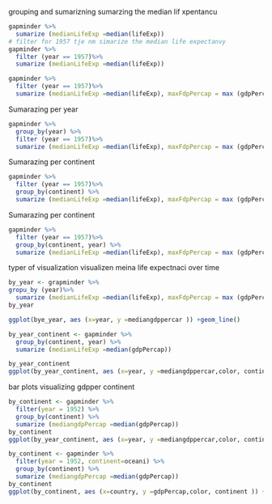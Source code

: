 grouping and sumarizning
sumarzing the median lif xpentancu

```r
gapminder %>%
  sumarize (medianLifeExp =median(lifeExp))
# filter for 1957 tje nm simarize the median life expectanvy 
gapminder %>%
  filter (year == 1957)%>%
  sumarize (medianLifeExp =median(lifeExp))

gapminder %>%
  filter (year == 1957)%>%
  sumarize (medianLifeExp =median(lifeExp), maxFdpPercap = max (gdpPercap ))
```

Sumarazing per year
```r
gapminder %>%
  group_by(year) %>%
  filter (year == 1957)%>%
  sumarize (medianLifeExp =median(lifeExp), maxFdpPercap = max (gdpPercap ))
```

Sumarazing per continent
```r
gapminder %>%
  filter (year == 1957)%>%
  group_by(continent) %>%
  sumarize (medianLifeExp =median(lifeExp), maxFdpPercap = max (gdpPercap ))
```

Sumarazing per continent
```r
gapminder %>%
  filter (year == 1957)%>%
  group_by(continent, year) %>%
  sumarize (medianLifeExp =median(lifeExp), maxFdpPercap = max (gdpPercap ))
```

typer of visualization
visualizen meina life expectnaci over time

```r
by_year <- grapminder %>%
gropu_by (year)%>%
  sumarize (medianLifeExp =median(lifeExp), maxFdpPercap = max (gdpPercap ))
by_year

ggplot(bye_year, aes (x=year, y =mediangdppercar )) +geom_line()
```


```r
by_year_continent <- gapminder %>%
  group_by(continent, year) %>%
  sumarize (medianLifeExp =median(gdpPercap))

by_year_continent
ggplot(by_year_continent, aes (x=year, y =mediangdppercar,color, continent )) +geom_line()

```
bar plots
visualizing gdpper continent
```r
by_continent <- gapminder %>%
  filter(year = 1952) %>%
  group_by(continent) %>%
  sumarize (mediangdpPercap =median(gdpPercap))
by_continent
ggplot(by_year_continent, aes (x=year, y =mediangdppercar,color, continent )) +geom_col()

```

```r
by_continent <- gapminder %>%
  filter(year = 1952, continent=oceani) %>%
  group_by(continent) %>%
  sumarize (mediangdpPercap =median(gdpPercap))
by_continent
ggplot(by_continent, aes (x=country, y =gdpPercap,color, continent )) +geom_col()


```







